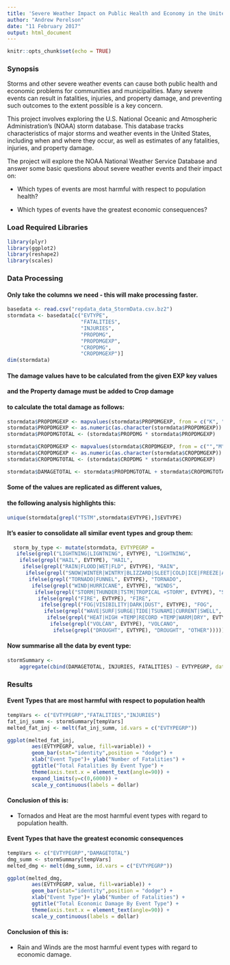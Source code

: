 ```yaml
---
title: 'Severe Weather Impact on Public Health and Economy in the United States'
author: "Andrew Perelson"
date: "11 February 2017"
output: html_document
---
```


```r
knitr::opts_chunk$set(echo = TRUE)
```

### Synopsis

Storms and other severe weather events can cause both public health and economic problems for communities and municipalities. Many severe events can result in fatalities, injuries, and property damage, and preventing such outcomes to the extent possible is a key concern.

This project involves exploring the U.S. National Oceanic and Atmospheric Administration's (NOAA) storm database. This database tracks characteristics of major storms and weather events in the United States, including when and where they occur, as well as estimates of any fatalities, injuries, and property damage.

The project will explore the NOAA National Weather Service Database and answer some basic questions about severe weather events and their impact on: 

* Which types of events are most harmful with respect to population health?

* Which types of events have the greatest economic consequences?

### Load Required Libraries

```r
library(plyr)
library(ggplot2)
library(reshape2)
library(scales)
```

### Data Processing
#### Only take the columns we need - this will make processing faster.
```r
basedata <- read.csv("repdata_data_StormData.csv.bz2")
stormdata <- basedata[c("EVTYPE", 
                        "FATALITIES", 
                        "INJURIES", 
                        "PROPDMG", 
                        "PROPDMGEXP", 
                        "CROPDMG", 
                        "CROPDMGEXP")]
dim(stormdata)
```

#### The damage values have to be calculated from the given EXP key values 
#### and the Property damage must be added to Crop damage 
#### to calculate the total damage as follows:
```r
stormdata$PROPDMGEXP <- mapvalues(stormdata$PROPDMGEXP, from = c("K", "M","", "B", "m", "+", "0", "5", "6", "?", "4", "2", "3", "h", "7", "H", "-", "1", "8"), to = c(10^3, 10^6, 1, 10^9, 10^6, 0,1,10^5, 10^6, 0, 10^4, 10^2, 10^3, 10^2, 10^7, 10^2, 0, 10, 10^8))
stormdata$PROPDMGEXP <- as.numeric(as.character(stormdata$PROPDMGEXP))
stormdata$PROPDMGTOTAL <- (stormdata$PROPDMG * stormdata$PROPDMGEXP)

stormdata$CROPDMGEXP <- mapvalues(stormdata$CROPDMGEXP, from = c("","M", "K", "m", "B", "?", "0", "k","2"), to = c(1, 10^6, 10^3, 10^6, 10^9, 0, 1, 10^3, 10^2))
stormdata$CROPDMGEXP <- as.numeric(as.character(stormdata$CROPDMGEXP))
stormdata$CROPDMGTOTAL <- (stormdata$CROPDMG * stormdata$CROPDMGEXP)

stormdata$DAMAGETOTAL <- stormdata$PROPDMGTOTAL + stormdata$CROPDMGTOTAL
```

#### Some of the values are replicated as different values, 
#### the following analysis highlights this:
```r
unique(stormdata[grepl("TSTM",stormdata$EVTYPE),]$EVTYPE)
```

#### It's easier to consolidate all similar event types and group them:
```r
  storm_by_type <- mutate(stormdata, EVTYPEGRP = 
   ifelse(grepl("LIGHTNING|LIGNTNING", EVTYPE), "LIGHTNING",
    ifelse(grepl("HAIL", EVTYPE), "HAIL",
     ifelse(grepl("RAIN|FLOOD|WET|FLD", EVTYPE), "RAIN",
      ifelse(grepl("SNOW|WINTER|WINTRY|BLIZZARD|SLEET|COLD|ICE|FREEZE|AVALANCHE|ICY", EVTYPE), "WINTER",
       ifelse(grepl("TORNADO|FUNNEL", EVTYPE), "TORNADO",
        ifelse(grepl("WIND|HURRICANE", EVTYPE), "WINDS",
         ifelse(grepl("STORM|THUNDER|TSTM|TROPICAL +STORM", EVTYPE), "STORM",
          ifelse(grepl("FIRE", EVTYPE), "FIRE",
           ifelse(grepl("FOG|VISIBILITY|DARK|DUST", EVTYPE), "FOG",
            ifelse(grepl("WAVE|SURF|SURGE|TIDE|TSUNAMI|CURRENT|SWELL", EVTYPE), "WAVE",
             ifelse(grepl("HEAT|HIGH +TEMP|RECORD +TEMP|WARM|DRY", EVTYPE), "HEAT",
              ifelse(grepl("VOLCAN", EVTYPE), "VOLCANO",
               ifelse(grepl("DROUGHT", EVTYPE), "DROUGHT", "OTHER"))))))))))))))
```

#### Now summarise all the data by event type:
```r
stormSummary <- 
    aggregate(cbind(DAMAGETOTAL, INJURIES, FATALITIES) ~ EVTYPEGRP, data = storm_by_type, sum)
```

### Results
#### Event Types that are most harmful with respect to population health

```r
tempVars <- c("EVTYPEGRP","FATALITIES","INJURIES")
fat_inj_summ <- stormSummary[tempVars]
melted_fat_inj <- melt(fat_inj_summ, id.vars = c("EVTYPEGRP"))

ggplot(melted_fat_inj, 
        aes(EVTYPEGRP, value, fill=variable)) + 
        geom_bar(stat="identity",position = "dodge") +
        xlab("Event Type")+ ylab("Number of Fatalities") +
        ggtitle("Total Fatalities By Event Type") +
        theme(axis.text.x = element_text(angle=90)) +
        expand_limits(y=c(0,6000)) +
        scale_y_continuous(labels = dollar)
```

#### Conclusion of this is:
* Tornados and Heat are the most harmful event types with regard to population health.


#### Event Types that have the greatest economic consequences

```r
tempVars <- c("EVTYPEGRP","DAMAGETOTAL")
dmg_summ <- stormSummary[tempVars]
melted_dmg <- melt(dmg_summ, id.vars = c("EVTYPEGRP"))

ggplot(melted_dmg, 
        aes(EVTYPEGRP, value, fill=variable)) + 
        geom_bar(stat="identity",position = "dodge") +
        xlab("Event Type")+ ylab("Number of Fatalities") +
        ggtitle("Total Economic Damage By Event Type") +
        theme(axis.text.x = element_text(angle=90)) +
        scale_y_continuous(labels = dollar)
```

#### Conclusion of this is:
* Rain and Winds are the most harmful event types with regard to economic damage.

